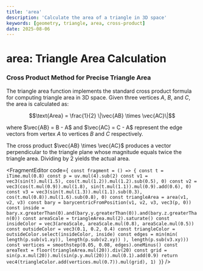 ```yaml
---
title: 'area'
description: 'Calculate the area of a triangle in 3D space'
keywords: [geometry, triangle, area, cross-product]
date: 2025-08-06
---
```



# area: Triangle Area Calculation

### Cross Product Method for Precise Triangle Area

The triangle area function implements the standard cross product formula for computing triangle area in 3D space. Given three vertices $A$, $B$, and $C$, the area is calculated as:

$$\text{Area} = \frac{1}{2} \|\vec{AB} \times \vec{AC}\|$$

where $\vec{AB} = B - A$ and $\vec{AC} = C - A$ represent the edge vectors from vertex $A$ to vertices $B$ and $C$ respectively.

The cross product $\vec{AB} \times \vec{AC}$ produces a vector perpendicular to the triangle plane whose magnitude equals twice the triangle area. Dividing by 2 yields the actual area.

<FragmentEditor
        code={`
const fragment = () => {
        const t = iTime.mul(0.8)
        const p = uv.mul(4).sub(2)
        const v1 = vec3(sin(t).mul(1.5), cos(t.mul(1.2)).mul(1.2).sub(0.5), 0)
        const v2 = vec3(cos(t.mul(0.9)).mul(1.8), sin(t.mul(1.1)).mul(0.9).add(0.6), 0)
        const v3 = vec3(sin(t.mul(1.3)).mul(1.1).sub(0.3), cos(t.mul(0.8)).mul(1.6).sub(0.8), 0)
        const triangleArea = area(v1, v2, v3)
        const bary = barycentricFromPosition(v1, v2, v3, vec3(p, 0))
        const inside = bary.x.greaterThan(0).and(bary.y.greaterThan(0)).and(bary.z.greaterThan(0))
        const areaScale = triangleArea.mul(2).saturate()
        const insideColor = vec3(areaScale, areaScale.mul(0.8), areaScale.mul(0.5))
        const outsideColor = vec3(0.1, 0.2, 0.4)
        const triangleColor = outsideColor.select(insideColor, inside)
        const edges = min(min(
                length(p.sub(v1.xy)),
                length(p.sub(v2.xy))
        ), length(p.sub(v3.xy)))
        const vertices = smoothstep(0.05, 0.08, edges).oneMinus()
        const areaText = floor(triangleArea.mul(20)).div(20)
        const grid = sin(p.x.mul(20)).mul(sin(p.y.mul(20))).mul(0.1).add(0.9)
        return vec4(triangleColor.add(vertices.mul(0.7)).mul(grid), 1)
}`}
/>
